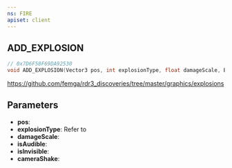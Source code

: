 ```yaml
---
ns: FIRE
apiset: client
---
```

## ADD_EXPLOSION

```c
// 0x7D6F58F69DA92530
void ADD_EXPLOSION(Vector3 pos, int explosionType, float damageScale, BOOL isAudible, BOOL isInvisible, float cameraShake);
```

https://github.com/femga/rdr3_discoveries/tree/master/graphics/explosions

## Parameters
* **pos**:
* **explosionType**: Refer to <EmbeddedEnum name="eExplosionTag" />
* **damageScale**:
* **isAudible**:
* **isInvisible**:
* **cameraShake**: